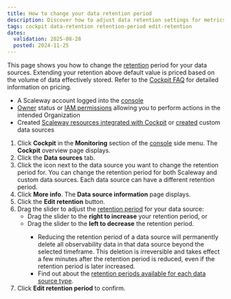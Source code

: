 ```yaml
---
title: How to change your data retention period
description: Discover how to adjust data retention settings for metrics, logs, and traces in Cockpit.
tags: cockpit data-retention retention-period edit-retention
dates:
  validation: 2025-08-28
  posted: 2024-11-25
---
```



This page shows you how to change the [retention](/cockpit/concepts/#retention) period for your data sources. Extending your retention above default value is priced based on the volume of data effectively stored. Refer to the [Cockpit FAQ](/cockpit/faq/) for detailed information on pricing.

<Requirements />

  - A Scaleway account logged into the [console](https://account.scaleway.com/?service=elements)
  - [Owner](/iam/concepts/#owner) status or [IAM permissions](/iam/concepts/#permission) allowing you to perform actions in the intended Organization
  - Created [Scaleway resources integrated with Cockpit](/cockpit/reference-content/cockpit-limitations/#product-integration-into-cockpit) or [created](/cockpit/how-to/create-external-data-sources) custom data sources

1. Click **Cockpit** in the **Monitoring** section of the [console](https://account.scaleway.com/?service=elements) side menu. The **Cockpit** overview page displays.
2. Click the **Data sources** tab.
3. Click the <Icon name="more" /> icon next to the data source you want to change the retention period for.
        <Message type="tip">
         You can change the retention period for both Scaleway and custom data sources. Each data source can have a different retention period.
        </Message>
4. Click **More info**. The **Data source information** page displays.
5. Click the **Edit retention** button.
6. Drag the slider to adjust the [retention period](/cockpit/concepts/#retention) for your data source:
    - Drag the slider to the **right to increase** your retention period, or
    - Drag the slider to the **left to decrease** the retention period.
        <Message type="important">
         - Reducing the retention period of a data source will permanently delete all observability data in that data source beyond the selected timeframe. This deletion is irreversible and takes effect a few minutes after the retention period is reduced, even if the retention period is later increased.
         - Find out about the [retention periods available for each data source type](/cockpit/concepts/#retention).
        </Message>
7. Click **Edit retention period** to confirm.